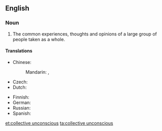 ==English==
{{wikipedia}}

===Noun===
{{en-noun|-}}

# {{lb|en|psychology}} The common experiences, thoughts and opinions of a large group of people taken as a whole.

====Translations====
{{trans-top|experience of human species}}
* Chinese:
*: Mandarin: {{t|cmn|集體潛意識|sc=Hani}}, {{t|cmn|集体潜意识|sc=Hani}}
* Czech: {{t|cs|kolektivní nevědomí|n}}
* Dutch: {{t|nl|collectief onbewuste|n}}
{{trans-mid}}
* Finnish: {{t|fi|kollektiivinen alitajunta}}
* German: {{t|de|kollektives Unbewusstes|n}}
* Russian: {{t|ru|коллекти́вное бессозна́тельное|n}}
* Spanish: {{t+|es|inconsciente colectivo|m}}
{{trans-bottom}}

[[et:collective unconscious]]
[[ta:collective unconscious]]